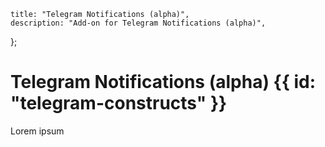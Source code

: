     title: "Telegram Notifications (alpha)",
    description: "Add-on for Telegram Notifications (alpha)",
};

# Telegram Notifications (alpha) {{ id: "telegram-constructs" }}

Lorem ipsum 
